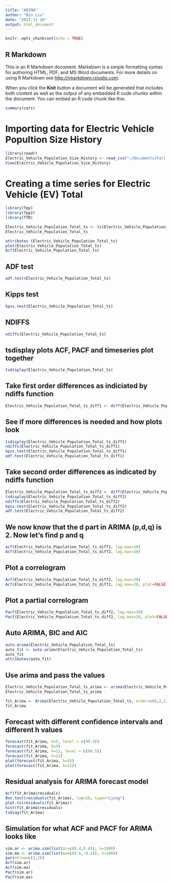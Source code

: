 ```yaml
---
title: "ARIMA"
author: "Bin Liu"
date: "2023-11-18"
output: html_document
---
```


```r
knitr::opts_chunk$set(echo = TRUE)
```

## R Markdown

This is an R Markdown document. Markdown is a simple formatting syntax for authoring HTML, PDF, and MS Word documents. For more details on using R Markdown see <http://rmarkdown.rstudio.com>.

When you click the **Knit** button a document will be generated that includes both content as well as the output of any embedded R code chunks within the document. You can embed an R code chunk like this:

```r
summary(cars)
```

# Importing data for Electric Vehicle Popultion Size History

```r
library(readr)
Electric_Vehicle_Population_Size_History <- read_csv("~/Documents/Fall 2023 - Business Forecasting/Datasets/Electric_Vehicle_Population_Size_History.csv")
View(Electric_Vehicle_Population_Size_History)
``` 

# Creating a time series for Electric Vehicle (EV) Total

```r
library(fpp)
library(fpp2)
library(TTR)

Electric_Vehicle_Population_Total_ts <- ts(Electric_Vehicle_Population_Size_History$`Electric Vehicle (EV) Total`, frequency = 12, start = c(2017,1))
Electric_Vehicle_Population_Total_ts

attributes (Electric_Vehicle_Population_Total_ts)
plot(Electric_Vehicle_Population_Total_ts)
Acf(Electric_Vehicle_Population_Total_ts)
```

## ADF test

```r
adf.test(Electric_Vehicle_Population_Total_ts)
```

## Kipps test

```r
kpss.test(Electric_Vehicle_Population_Total_ts)
```

## NDIFFS 

```r
ndiffs(Electric_Vehicle_Population_Total_ts)
```

## tsdisplay plots ACF, PACF and timeseries plot together 

```r
tsdisplay(Electric_Vehicle_Population_Total_ts)
```

## Take first order differences as indiciated by ndiffs function

```r
Electric_Vehicle_Population_Total_ts_diff1 <- diff(Electric_Vehicle_Population_Total_ts, differences = 1)
```

## See if more differences is needed and how plots look

```r
tsdisplay(Electric_Vehicle_Population_Total_ts_diff1)
ndiffs(Electric_Vehicle_Population_Total_ts_diff1)
kpss.test(Electric_Vehicle_Population_Total_ts_diff1)
adf.test(Electric_Vehicle_Population_Total_ts_diff1)
```

## Take second order differences as indicated by ndiffs function

```r
Electric_Vehicle_Population_Total_ts_diff2 <- diff(Electric_Vehicle_Population_Total_ts, differences = 2)
tsdisplay(Electric_Vehicle_Population_Total_ts_diff2)
ndiffs(Electric_Vehicle_Population_Total_ts_diff2)
kpss.test(Electric_Vehicle_Population_Total_ts_diff2)
adf.test(Electric_Vehicle_Population_Total_ts_diff2)
```

## We now know that the d part in ARIMA (p,d,q) is 2. Now let's find p and q

```r
acf(Electric_Vehicle_Population_Total_ts_diff2, lag.max=20)
Acf(Electric_Vehicle_Population_Total_ts_diff2, lag.max=20)
```

## Plot a correlogram

```r
Acf(Electric_Vehicle_Population_Total_ts_diff2, lag.max=20)
Acf(Electric_Vehicle_Population_Total_ts_diff2, lag.max=20, plot=FALSE)
```

## Plot a partial correlogram

```r
Pacf(Electric_Vehicle_Population_Total_ts_diff2, lag.max=20)
Pacf(Electric_Vehicle_Population_Total_ts_diff2, lag.max=20, plot=FALSE)
```

## Auto ARIMA, BIC and AIC

```r
auto.arima(Electric_Vehicle_Population_Total_ts)
auto_fit <- auto.arima(Electric_Vehicle_Population_Total_ts)
auto_fit
attributes(auto_fit)
```

## Use arima and pass the values

```r
Electric_Vehicle_Population_Total_ts_arima <- arima(Electric_Vehicle_Population_Total_ts, order=c(0,2,1))
Electric_Vehicle_Population_Total_ts_arima

fit_Arima <- Arima(Electric_Vehicle_Population_Total_ts, order=c(0,2,1))
fit_Arima
```

## Forecast with different confidence intervals and different h values

```r
forecast(fit_Arima, h=5, level = c(99.5))
forecast(fit_Arima, h=5)
forecast(fit_Arima, h=12, level = c(99.5))
forecast(fit_Arima, h=12)
plot(forecast(fit_Arima, h=5))
plot(forecast(fit_Arima, h=12))
```

## Residual analysis for ARIMA forecast model

```r
Acf(fit_Arima$residuals)
Box.test(residuals(fit_Arima), lag=20, type="Ljung")
plot.ts(residuals(fit_Arima))
hist(fit_Arima$residuals)
tsdiag(fit_Arima)
```

## Simulation for what ACF and PACF for ARIMA looks like

```r
sim.ar <- arima.sim(list(ar=c(0.4,0.4)), n=1000)
sim.ma <- arima.sim(list(ma=c(0.6,-0.4)), n=1000)
par(mfrow=c(2,2))
Acf(sim.ar)
Acf(sim.ma)
Pacf(sim.ar)
Pacf(sim.ma)
```
